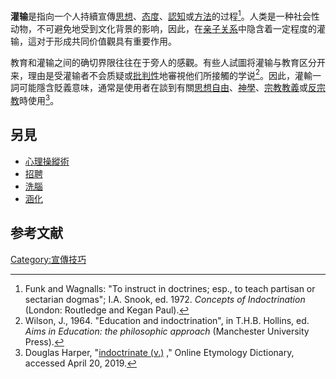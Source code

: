 '''灌输'''是指向一个人持續宣傳[[思想|思想]]、[[態度_(心理學)|态度]]、[[認知|認知]]或[[方法学|方法]]的过程<ref>Funk and Wagnalls: "To instruct in doctrines; esp., to teach partisan or sectarian dogmas"; I.A. Snook, ed. 1972. ''Concepts of Indoctrination'' (London: Routledge and Kegan Paul).</ref>。人类是一种社会性动物，不可避免地受到文化背景的影响，因此，在[[亲子关系|亲子关系]]中隐含着一定程度的灌输，這对于形成共同价值觀具有重要作用。

教育和灌输之间的确切界限往往在于旁人的感觀。有些人試圖将灌输与教育区分开来，理由是受灌输者不会质疑或[[批判性思维|批判性]]地審視他们所接觸的学说<ref>Wilson, J., 1964. "Education and indoctrination", in T.H.B. Hollins, ed. ''Aims in Education: the philosophic approach'' (Manchester University Press).</ref>。因此，灌輸一詞可能隱含貶義意味，通常是使用者在談到有關[[思想自由|思想自由]]、[[神學|神學]]、[[宗教教義|宗教教義]]或[[反宗教|反宗教]]時使用<ref>Douglas Harper,
"[https://www.etymonline.com/word/indoctrinate#etymonline_v_6396 indoctrinate (v.)] {{Wayback|url=https://www.etymonline.com/word/indoctrinate#etymonline_v_6396 |date=20201129221133 }}," Online Etymology Dictionary, accessed April 20, 2019.</ref>。

==另見==
* [[心理操縱術|心理操縱術]]
* [[招聘|招聘]]
* [[洗腦|洗腦]]
* [[涵化|涵化]]

== 参考文献 ==
{{Reflist|2}}

[[Category:宣傳技巧|Category:宣傳技巧]]